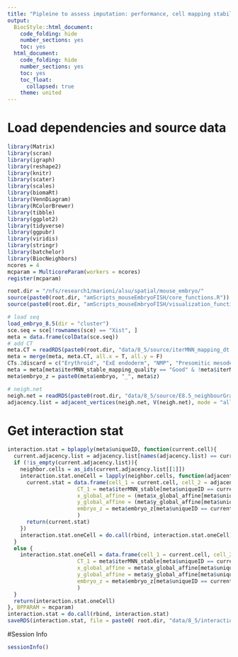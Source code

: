 ```yaml
---
title: "Pipleine to assess imputation: performance, cell mapping stability and others."
output:
  BiocStyle::html_document:
    code_folding: hide
    number_sections: yes
    toc: yes  
  html_document:
    code_folding: hide
    number_sections: yes
    toc: yes
    toc_float:
      collapsed: true
    theme: united
---
```



# Load dependencies and source data

```r

library(Matrix)
library(scran)
library(igraph)
library(reshape2)
library(knitr)
library(scater)
library(scales)
library(biomaRt)
library(VennDiagram)
library(RColorBrewer)
library(tibble)
library(ggplot2)
library(tidyverse)
library(ggpubr)
library(viridis)
library(stringr)
library(batchelor)
library(BiocNeighbors)
ncores = 4
mcparam = MulticoreParam(workers = ncores)
register(mcparam)

root.dir = "/nfs/research1/marioni/alsu/spatial/mouse_embryo/"
source(paste0(root.dir, "amScripts_mouseEmbryoFISH/core_functions.R"))
source(paste0(root.dir, "amScripts_mouseEmbryoFISH/visualization_functions.R"))

# load seq
load_embryo_8.5(dir = "cluster")
sce.seq = sce[!rownames(sce) == "Xist", ]
meta = data.frame(colData(sce.seq))
# add CT
meta.CT = readRDS(paste0(root.dir, "data/8_5/source/iterMNN_mapping_dt.Rds"))
meta = merge(meta, meta.CT, all.x = T, all.y = F)
CTs.2discard = c("Erythroid", "ExE endoderm", "NMP", "Presomitic mesoderm")
meta = meta[meta$iterMNN_stable_mapping_quality == "Good" & !meta$iterMNN_stable %in% CTs.2discard, ]
meta$embryo_z = paste0(meta$embryo, "_", meta$z)

# neigh.net
neigh.net = readRDS(paste0(root.dir, "data/8_5/source/E8.5_neighbourGraph_1.3.Rds"))
adjacency.list = adjacent_vertices(neigh.net, V(neigh.net), mode = "all")

```

# Get interaction stat

```r


interaction.stat = bplapply(meta$uniqueID, function(current.cell){
  current.adjacency.list = adjacency.list[names(adjacency.list) == current.cell]
  if (!is_empty(current.adjacency.list)){
    neighbor.cells = as_ids(current.adjacency.list[[1]])
    interaction.stat.oneCell = lapply(neighbor.cells, function(adjacent.cell){
      current.stat = data.frame(cell_1 = current.cell, cell_2 = adjacent.cell, 
                      CT_1 = meta$iterMNN_stable[meta$uniqueID == current.cell], CT_2 = meta$iterMNN_stable[meta$uniqueID == adjacent.cell], 
                      x_global_affine = (meta$x_global_affine[meta$uniqueID == current.cell] + meta$x_global_affine[meta$uniqueID == adjacent.cell])/2, 
                      y_global_affine = (meta$y_global_affine[meta$uniqueID == current.cell] + meta$y_global_affine[meta$uniqueID == adjacent.cell])/2,
                      embryo_z = meta$embryo_z[meta$uniqueID == current.cell]
                      )
      return(current.stat)
    })
    interaction.stat.oneCell = do.call(rbind, interaction.stat.oneCell)
  }
  else {
    interaction.stat.oneCell = data.frame(cell_1 = current.cell, cell_2 = NA, 
                      CT_1 = meta$iterMNN_stable[meta$uniqueID == current.cell], CT_2 = NA, 
                      x_global_affine = meta$x_global_affine[meta$uniqueID == current.cell], 
                      y_global_affine = meta$y_global_affine[meta$uniqueID == current.cell],
                      embryo_z = meta$embryo_z[meta$uniqueID == current.cell]
                      )
  }
  return(interaction.stat.oneCell)
}, BPPARAM = mcparam)
interaction.stat = do.call(rbind, interaction.stat)
saveRDS(interaction.stat, file = paste0( root.dir, "data/8_5/interaction_stat.rds"))  


```


#Session Info

```r
sessionInfo()
```
